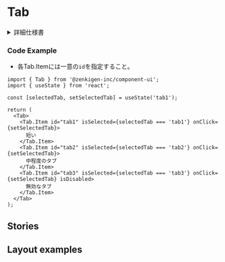 
<Meta of={TabStories} />

# Tab

<details>
  <summary>詳細仕様書</summary>
  <div style={{ padding: '12px 36px 36px 36px', backgroundColor: '#f9fafb', borderRadius: '4px' }}>
    <p>※ 目次のアンカーリンクは使用できません。</p>
    <Markdown>{tabSpec}</Markdown>
  </div>
</details>

<Canvas />

<Controls of={Component} />

### Code Example

- 各Tab.Itemには一意の`id`を指定すること。

```tsx
import { Tab } from '@zenkigen-inc/component-ui';
import { useState } from 'react';

const [selectedTab, setSelectedTab] = useState('tab1');

return (
  <Tab>
    <Tab.Item id="tab1" isSelected={selectedTab === 'tab1'} onClick={setSelectedTab}>
      短い
    </Tab.Item>
    <Tab.Item id="tab2" isSelected={selectedTab === 'tab2'} onClick={setSelectedTab}>
      中程度のタブ
    </Tab.Item>
    <Tab.Item id="tab3" isSelected={selectedTab === 'tab3'} onClick={setSelectedTab} isDisabled>
      無効なタブ
    </Tab.Item>
  </Tab>
);
```

## Stories

<Canvas of={LayoutAutoExample} />
<Canvas of={LayoutEqualExample} />

## Layout examples

<Canvas of={LayoutExamples} />
